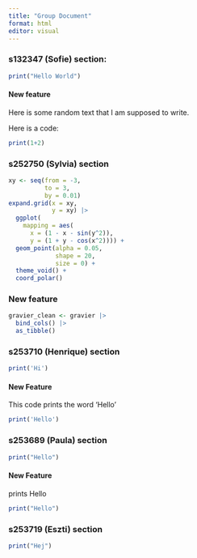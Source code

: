 ```yaml
---
title: "Group Document"
format: html
editor: visual
---
```


### s132347 (Sofie) section:

```r

print("Hello World")
```

#### New feature

Here is some random text that I am supposed to write.

Here is a code:

```r

print(1+2)
```

### s252750 (Sylvia) section

```r
xy <- seq(from = -3,
          to = 3, 
          by = 0.01)
expand.grid(x = xy,
            y = xy) |>
  ggplot(
    mapping = aes(
      x = (1 - x - sin(y^2)),
      y = (1 + y - cos(x^2)))) +
  geom_point(alpha = 0.05,
             shape = 20,
             size = 0) +
  theme_void() +
  coord_polar()
```

### New feature

```r
gravier_clean <- gravier |>
  bind_cols() |>
  as_tibble()
```

### s253710 (Henrique) section

```r
print('Hi')
```

#### New Feature

This code prints the word 'Hello'

```r
print('Hello')
```

### s253689 (Paula) section

```r
print("Hello")
```

#### New Feature

prints Hello

```r
print("Hello")
```

### s253719 (Eszti) section

```r
print("Hej")
```
